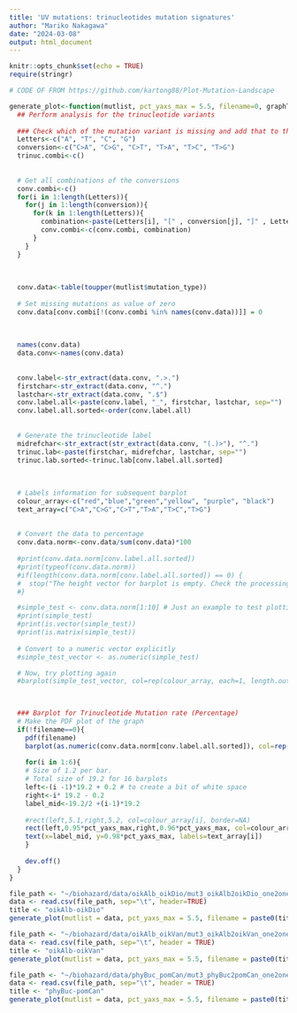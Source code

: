 ```yaml
---
title: 'UV mutations: trinucleotides mutation signatures'
author: "Mariko Nakagawa"
date: "2024-03-08"
output: html_document
---
```


```r
knitr::opts_chunk$set(echo = TRUE)
require(stringr)
```
```r
# CODE OF FROM https://github.com/kartong88/Plot-Mutation-Landscape

generate_plot<-function(mutlist, pct_yaxs_max = 5.5, filename=0, graphTitle){
  ## Perform analysis for the trinucleotide variants
  
  ### Check which of the mutation variant is missing and add that to the named vector
  Letters<-c("A", "T", "C", "G")
  conversion<-c("C>A", "C>G", "C>T", "T>A", "T>C", "T>G")
  trinuc.combi<-c()
  
  
  # Get all combinations of the conversions
  conv.combi<-c()
  for(i in 1:length(Letters)){
    for(j in 1:length(conversion)){
      for(k in 1:length(Letters)){
        combination<-paste(Letters[i], "[" , conversion[j], "]" , Letters[k], sep="")
        conv.combi<-c(conv.combi, combination)
      }
    }
  }
  
  
  
  conv.data<-table(toupper(mutlist$mutation_type))
  
  # Set missing mutations as value of zero
  conv.data[conv.combi[!(conv.combi %in% names(conv.data))]] = 0
  
  
  
  names(conv.data)
  data.conv<-names(conv.data)
  
  
  conv.label<-str_extract(data.conv, ".>.")
  firstchar<-str_extract(data.conv, "^.")
  lastchar<-str_extract(data.conv, ".$")
  conv.label.all<-paste(conv.label, "_", firstchar, lastchar, sep="")
  conv.label.all.sorted<-order(conv.label.all)
  
  
  # Generate the trinucleotide label
  midrefchar<-str_extract(str_extract(data.conv, "(.)>"), "^.")
  trinuc.lab<-paste(firstchar, midrefchar, lastchar, sep="")
  trinuc.lab.sorted<-trinuc.lab[conv.label.all.sorted]
  
  
  
  # Labels information for subsequent barplot
  colour_array<-c("red","blue","green","yellow", "purple", "black")
  text_array=c("C>A","C>G","C>T","T>A","T>C","T>G")
  
  
  # Convert the data to percentage
  conv.data.norm<-conv.data/sum(conv.data)*100
  
  #print(conv.data.norm[conv.label.all.sorted])
  #print(typeof(conv.data.norm))
  #if(length(conv.data.norm[conv.label.all.sorted]) == 0) {
  #  stop("The height vector for barplot is empty. Check the processing of conv.data.norm and conv.label.all.sorted.")
  #}

  #simple_test <- conv.data.norm[1:10] # Just an example to test plotting
  #print(simple_test)
  #print(is.vector(simple_test))
  #print(is.matrix(simple_test))
  
  # Convert to a numeric vector explicitly
  #simple_test_vector <- as.numeric(simple_test)

  # Now, try plotting again
  #barplot(simple_test_vector, col=rep(colour_array, each=1, length.out=length(simple_test_vector)))

  

  ### Barplot for Trinucleotide Mutation rate (Percentage)
  # Make the PDF plot of the graph
  if(!filename==0){
    pdf(filename)
    barplot(as.numeric(conv.data.norm[conv.label.all.sorted]), col=rep(colour_array,each=16), cex.names=0.3, las=3, names.arg=trinuc.lab.sorted,ylim=c(0,pct_yaxs_max), ylab="Percentage of Mutations (%)", xlab="Trinucleotides", main = graphTitle)
    
    for(i in 1:6){
    # Size of 1.2 per bar.
    # Total size of 19.2 for 16 barplots
    left<-(i -1)*19.2 + 0.2 # to create a bit of white space
    right<-i* 19.2 - 0.2
    label_mid<-19.2/2 +(i-1)*19.2
    
    #rect(left,5.1,right,5.2, col=colour_array[i], border=NA)
    rect(left,0.95*pct_yaxs_max,right,0.96*pct_yaxs_max, col=colour_array[i], border=NA)
    text(x=label_mid, y=0.98*pct_yaxs_max, labels=text_array[i])
    }
    
    dev.off()
  }
}
```
```r
file_path <- "~/biohazard/data/oikAlb_oikDio/mut3_oikAlb2oikDio_one2one_20240308.tsv"
data <- read.csv(file_path, sep="\t", header=TRUE)
title <- "oikAlb-oikDio"
generate_plot(mutlist = data, pct_yaxs_max = 5.5, filename = paste0(title, ".pdf"), graphTitle=title)

file_path <- "~/biohazard/data/oikAlb_oikVan/mut3_oikAlb2oikVan_one2one_20240308.tsv"
data <- read.csv(file_path, sep="\t", header = TRUE)
title <- "oikAlb-oikVan"
generate_plot(mutlist = data, pct_yaxs_max = 5.5, filename = paste0(title, ".pdf"), graphTitle = title)

file_path <- "~/biohazard/data/phyBuc_pomCan/mut3_phyBuc2pomCan_one2one_20240308.tsv"
data <- read.csv(file_path, sep="\t", header = TRUE)
title <- "phyBuc-pomCan"
generate_plot(mutlist = data, pct_yaxs_max = 5.5, filename = paste0(title, ".pdf"), graphTitle = title)
```